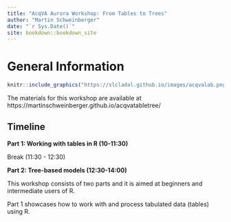 ```yaml
--- 
title: "AcqVA Aurora Workshop: From Tables to Trees"
author: "Martin Schweinberger"
date: "`r Sys.Date()`"
site: bookdown::bookdown_site
---
```


# General Information

```r
knitr::include_graphics("https://slcladal.github.io/images/acqvalab.png")
```

The materials for this workshop are available at https://martinschweinberger.github.io/acqvatabletree/

## Timeline

**Part 1: Working with tables in R (10-11:30)**

Break (11:30 - 12:30)

**Part 2: Tree-based models (12:30-14:00)**

This workshop consists of two parts and it is aimed at beginners and intermediate users of R.

Part 1 showcases how to work with and process tabulated data (tables) using R. 

